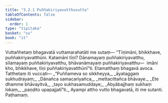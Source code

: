 ```yaml
---
title: "3.2.1 Puññakiriyavatthusutta"
tableOfContents: false
sidebar:
  order: 1
type: "tipitaka"
basket: "su"
book: "it"
---
```



<DynamicBreadcrumb />

<Division number="60" book="it">

<Paragraph number="387" book="it">
Vuttañhetaṃ bhagavatā vuttamarahatāti me sutaṃ—
</Paragraph>

<Paragraph number="388" book="it">
“Tīṇimāni, bhikkhave, puññakiriyavatthūni. Katamāni tīṇi? Dānamayaṃ puññakiriyavatthu, sīlamayaṃ puññakiriyavatthu, bhāvanāmayaṃ puññakiriyavatthu—  imāni kho, bhikkhave, tīṇi puññakiriyavatthūnī”ti. Etamatthaṃ bhagavā avoca. Tatthetaṃ iti vuccati—
</Paragraph>

<Paragraph number="389" type="verses" book="it">
_“Puññameva so sikkheyya,_  
_āyataggaṃ sukhudrayaṃ;_  
_Dānañca samacariyañca,_  
_mettacittañca bhāvaye._  

</Paragraph>

<Paragraph number="390" type="verses" book="it">
_Ete dhamme bhāvayitvā,_  
_tayo sukhasamuddaye;_  
_Abyābajjhaṃ sukhaṃ lokaṃ,_  
_paṇḍito upapajjatī”ti._  

</Paragraph>

<Paragraph number="391" book="it">
Ayampi attho vutto bhagavatā, iti me sutanti.

</Paragraph>
</Division>

<Paragraph number="392" type="center" book="it">
Paṭhamaṃ.
</Paragraph>